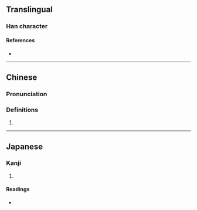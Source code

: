 {{character info/new}}
==Translingual==

===Han character===
{{Han char|rn=9|rad=人|as=09|sn=11|four=26281|canj=OAMO|ids=⿰亻是}}

====References====
* {{Han ref|kx=0110.090|dkj=00841|dj=0235.040|hdz=10189.090|uh=504D|ud=20557|bh=D456|bd=54358}}

----

==Chinese==
{{zh-forms}}

===Pronunciation===
{{zh-pron
|m=tí
|c=tai4
|mc=
|oc=
|ma=
|cat=
}}

===Definitions===
{{zh-hanzi}}

# {{rfdef|lang=zh}}

----

==Japanese==

===Kanji===
{{ja-kanji|grade=|rs=人09}}

# {{defn|lang=ja|sort=人09}}

====Readings====
* {{ja-readings|on=[[てい]] (tei), [[だい]] (dai)|kun=[[ゆるやか]] (yuruyaka)}}